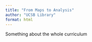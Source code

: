 ```yaml
---
title: "From Maps to Analysis"
author: "UCSB Library"
format: html
---
```


Something about the whole curriculum